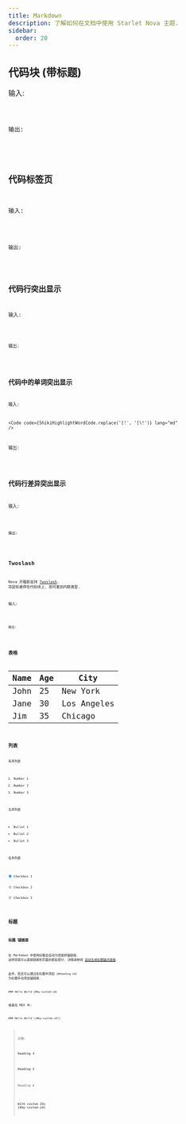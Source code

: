 ```yaml
---
title: Markdown
description: 了解如何在文档中使用 Starlet Nova 主题.
sidebar:
  order: 20
---
```




## 代码块 (带标题)

输入:

<Code code={CodeTitleCode} lang="md" />

输出:

<CodeTitle />

## 代码标签页

输入:

<Code code={CodeTabsMarkdownCode} lang="md" />

输出:

<CodeTabsMarkdown />

## 代码行突出显示

输入:

<Code code={ShikiHighlightLineCode} lang="md" />

输出:

<ShikiHighlightLine />

## 代码中的单词突出显示

输入:

<Code code={ShikiHighlightWordCode.replace('[!', '[\\!')} lang="md" />

输出:

<ShikiHighlightWord />

## 代码行差异突出显示

输入:

<Code code={ShikiDiffCode} lang="md" />

输出:

<ShikiDiff />

## Twoslash

Nova 开箱即支持 [Twoslash](https://twoslash.netlify.app/). 将鼠标悬停在代码块上, 即可看到内联类型.

输入:

<Code code={TwoslashCode} lang="md" />

输出:

<Twoslash />

## 表格

| Name | Age | City        |
| ---- | --- | ----------- |
| John | 25  | New York    |
| Jane | 30  | Los Angeles |
| Jim  | 35  | Chicago     |

## 列表

有序列表

1. Number 1
2. Number 2
3. Number 3

无序列表

- Bullet 1
- Bullet 2
- Bullet 3

任务列表

- [x] Checkbox 1
- [ ] Checkbox 2
- [ ] Checkbox 3

## 标题

### 标题 锚链接

在 Markdown 中使用标题会自动为您提供锚链接, 这样您就可以直接链接到页面的某些部分. 详情请参阅 [自动生成标题锚点链接](https://starlight.astro.build/zh-cn/guides/authoring-content/#%E8%87%AA%E5%8A%A8%E7%94%9F%E6%88%90%E6%A0%87%E9%A2%98%E9%94%9A%E7%82%B9%E9%93%BE%E6%8E%A5).

此外，您还可以通过在标题中添加 `{#heading-id}` 为标题手动添加锚链接.

```mdx
### Hello World {#my-custom-id}
```

或者在 MDX 中:

```mdx
### Hello World \{#my-custom-id\}
```

> 示例:
>
> #### Heading 4
>
> ##### Heading 5
>
> ###### Heading 6
>
> #### With custom IDs \{#my-custom-id\}